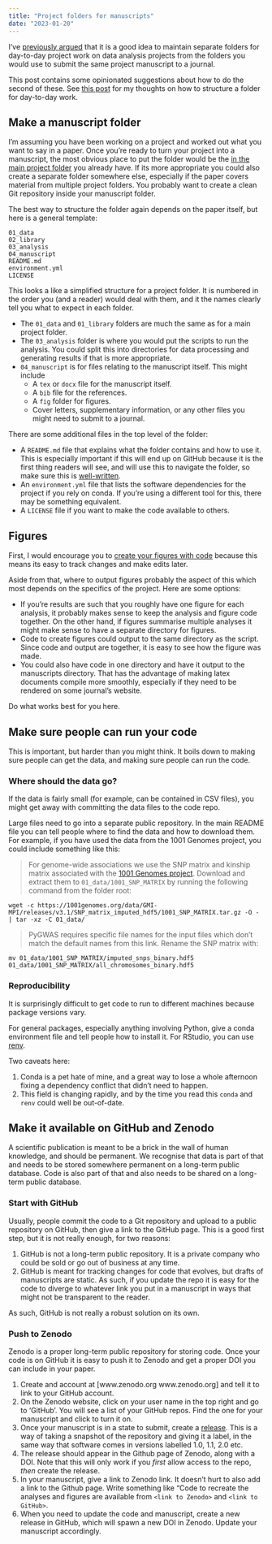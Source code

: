 ```yaml
---
title: "Project folders for manuscripts"
date: "2023-01-20"
---
```


I've [previously argued](/posts/2023-01-18-separate-project-folders/) that it is a good idea to maintain separate folders for day-to-day project work on data analysis projects from the folders you would use to submit the same project manuscript to a journal.

This post contains some opinionated suggestions about how to do the second of these. See [this post](/posts/2023-01-19-folder-structure/) for my thoughts on how to structure a folder for day-to-day work.

## Make a manuscript folder

I'm assuming you have been working on a project and worked out what you want to say in a paper. Once you're ready to turn your project into a manuscript, the most obvious place to put the folder would be the [in the main project folder](/posts/2023-01-19-folder-structure/) you already have. If its more appropriate you could also create a separate folder somewhere else, especially if the paper covers material from multiple project folders. You probably want to create a clean Git repository inside your manuscript folder.

The best way to structure the folder again depends on the paper itself, but here is a general template:

```         
01_data
02_library
03_analysis
04_manuscript
README.md
environment.yml
LICENSE
```

This looks a like a simplified structure for a project folder. It is numbered in the order you (and a reader) would deal with them, and it the names clearly tell you what to expect in each folder.

-   The `01_data` and `01_library` folders are much the same as for a main project folder.
-   The `03_analysis` folder is where you would put the scripts to run the analysis. You could split this into directories for data processing and generating results if that is more appropriate.
-   `04_manuscript` is for files relating to the manuscript itself. This might include
    -   A `tex` or `docx` file for the manuscript itself.
    -   A `bib` file for the references.
    -   A `fig` folder for figures.
    -   Cover letters, supplementary information, or any other files you might need to submit to a journal.

There are some additional files in the top level of the folder:

-   A `README.md` file that explains what the folder contains and how to use it. This is especially important if this will end up on GitHub because it is the first thing readers will see, and will use this to navigate the folder, so make sure this is [well-written](/posts/2023-09-21-readme-files/).
-   An `environment.yml` file that lists the software dependencies for the project if you rely on conda. If you're using a different tool for this, there may be something equivalent.
-   A `LICENSE` file if you want to make the code available to others.

## Figures

First, I would encourage you to [create your figures with code](/posts/2024-01-20-figures-from-code/) because this means its easy to track changes and make edits later.

Aside from that, where to output figures probably the aspect of this which most depends on the specifics of the project. Here are some options:

-   If you're results are such that you roughly have one figure for each analysis, it probably makes sense to keep the analysis and figure code together. On the other hand, if figures summarise multiple analyses it might make sense to have a separate directory for figures.
-   Code to create figures could output to the same directory as the script. Since code and output are together, it is easy to see how the figure was made.
-   You could also have code in one directory and have it output to the manuscripts directory. That has the advantage of making latex documents compile more smoothly, especially if they need to be rendered on some journal's website.

Do what works best for you here.

## Make sure people can run your code

This is important, but harder than you might think. It boils down to making sure people can get the data, and making sure people can run the code.

### Where should the data go?

If the data is fairly small (for example, can be contained in CSV files), you might get away with committing the data files to the code repo.

Large files need to go into a separate public repository. In the main README file you can tell people where to find the data and how to download them. For example, if you have used the data from the 1001 Genomes project, you could include something like this:

> For genome-wide associations we use the SNP matrix and kinship matrix associated with the [1001 Genomes project](https://1001genomes.org/). Download and extract them to `01_data/1001_SNP_MATRIX` by running the following command from the folder root:

```         
wget -c https://1001genomes.org/data/GMI-MPI/releases/v3.1/SNP_matrix_imputed_hdf5/1001_SNP_MATRIX.tar.gz -O - | tar -xz -C 01_data/
```

> PyGWAS requires specific file names for the input files which don't match the default names from this link. Rename the SNP matrix with:

```         
mv 01_data/1001_SNP_MATRIX/imputed_snps_binary.hdf5 01_data/1001_SNP_MATRIX/all_chromosomes_binary.hdf5
```

### Reproducibility

It is surprisingly difficult to get code to run to different machines because package versions vary.

For general packages, especially anything involving Python, give a conda environment file and tell people how to install it. For RStudio, you can use [renv](https://rstudio.github.io/renv/articles/renv.html).

Two caveats here:

1.  Conda is a pet hate of mine, and a great way to lose a whole afternoon fixing a dependency conflict that didn't need to happen.
2.  This field is changing rapidly, and by the time you read this `conda` and `renv` could well be out-of-date.

## Make it available on GitHub and Zenodo

A scientific publication is meant to be a brick in the wall of human knowledge, and should be permanent. We recognise that data is part of that and needs to be stored somewhere permanent on a long-term public database. Code is also part of that and also needs to be shared on a long-term public database.

### Start with GitHub

Usually, people commit the code to a Git repository and upload to a public repository on GitHub, then give a link to the GitHub page. This is a good first step, but it is not really enough, for two reasons:

1.  GitHub is not a long-term public repository. It is a private company who could be sold or go out of business at any time.
2.  GitHub is meant for tracking changes for code that evolves, but drafts of manuscripts are static. As such, if you update the repo it is easy for the code to diverge to whatever link you put in a manuscript in ways that might not be transparent to the reader.

As such, GitHub is not really a robust solution on its own.

### Push to Zenodo

Zenodo is a proper long-term public repository for storing code. Once your code is on GitHub it is easy to push it to Zenodo and get a proper DOI you can include in your paper.

1.  Create and account at \[www.zenodo.org www.zenodo.org\] and tell it to link to your GitHub account.
2.  On the Zenodo website, click on your user name in the top right and go to 'GitHub'. You will see a list of your GitHub repos. Find the one for your manuscript and click to turn it on.
3.  Once your manuscript is in a state to submit, create a [release](https://docs.github.com/en/repositories/releasing-projects-on-github/about-releases). This is a way of taking a snapshot of the repository and giving it a label, in the same way that software comes in versions labelled 1.0, 1.1, 2.0 etc.
4.  The release should appear in the Github page of Zenodo, along with a DOI. Note that this will only work if you *first* allow access to the repo, *then* create the release.
5.  In your manuscript, give a link to Zenodo link. It doesn't hurt to also add a link to the Github page. Write something like "Code to recreate the analyses and figures are available from `<link to Zenodo>` and `<link to GitHub>`.
6.  When you need to update the code and manuscript, create a new release in GitHub, which will spawn a new DOI in Zenodo. Update your manuscript accordingly.
